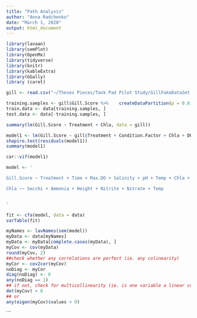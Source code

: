 ```yaml
---
title: "Path Analysis"
author: "Anna Radchenko"
date: "March 1, 2020"
output: html_document
---
```

```r
library(lavaan)
library(semPlot)
library(OpenMx)
library(tidyverse)
library(knitr)
library(kableExtra)
library(GGally)
library (caret)
```


```r
gill <- read.csv("~/Theses Pieces/Tank Pad Pilot Study/GillFakeDataSet.csv")
```

```r
training.samples <- gill$Gill.Score %>%    createDataPartition(p = 0.8, list = FALSE)
train.data <- data[training.samples, ]
test.data <- data[-training.samples, ]
```


```r
summary(lm(Gill.Score ~ Treatment + Chla, data = gill))
```


```r
model1 <- lm(Gill.Score ~ gill$Treatment + Condition.Factor + Chla + DO + Max.DO + Salinity + pH + Temp + Secchi, data = gill)
shapiro.test(residuals(model1))
summary(model1)

```

```r
car::vif(model1)
```





```r
model <- '

Gill.Score ~ Treatment + Time + Max.DO + Salinity + pH + Temp + Chla + Secchi

Chla ~~ Secchi + Ammonia + Height + Nitrite + Nitrate + Temp


'
```





```r
fit <- cfa(model, data = data)
varTable(fit)
```


```r
myNames <- lavNames(sem(model))
myData <- data[myNames]
myData <- myData[complete.cases(myData), ]
myCov <- cov(myData)
round(myCov, 2)
##check whether any correlations are perfect (ie. any colinearity)
myCor <- cov2cor(myCov)
noDiag <- myCor
diag(noDiag) <- 0
any(noDiag == 1)
## if not, check for multicollinearity (ie. is one variable a linear combination of 2+ variables?)
det(myCov) < 0
## or 
any(eigen(myCov)$values < 0)
```
```


